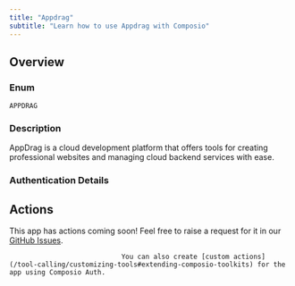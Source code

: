 ```yaml
---
title: "Appdrag"
subtitle: "Learn how to use Appdrag with Composio"
---
```



## Overview

### Enum
`APPDRAG`

### Description
AppDrag is a cloud development platform that offers tools for creating
    professional websites and managing cloud backend services with ease.

### Authentication Details

<Accordion title="API_KEY">
<ParamField path="api_key" type="string" required={true}>
</ParamField>

</Accordion>


## Actions

This app has actions coming soon! Feel free to raise a request for it in our [GitHub Issues](https://github.com/ComposioHQ/composio/issues).
                                
                                You can also create [custom actions](/tool-calling/customizing-tools#extending-composio-toolkits) for the app using Composio Auth.